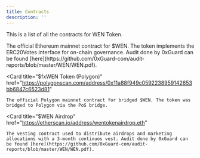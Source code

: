 ```yaml
---
title: Contracts
description: ''
---
```


This is a list of all the contracts for WEN Token.

<CardGroup cols={1}>
  <Card
    title="$WEN Token (Ethereum)"
    href="https://etherscan.io/address/0x830a8512db4F6fCA51968593E2667156C2c483A8"
  >
    The official Ethereum mainnet contract for $WEN. The token implements the ERC20Votes interface for on-chain governance. Audit done by 0xGuard can be found [here](https://github.com/0xGuard-com/audit-reports/blob/master/WEN/WEN.pdf).
  </Card>

  <Card
    title="$fxWEN Token (Polygon)"
    href="https://polygonscan.com/address/0x11a88f949c0592238959142653bb6847c6523d81"
  >
    The official Polygon mainnet contract for bridged $WEN. The token was bridged to Polygon via the PoS bridge.
  </Card>



  <Card
    title="$WEN Airdrop"
    href="https://etherscan.io/address/wentokenairdrop.eth"
  >
    The vesting contract used to distribute airdrops and marketing allocations with a 3-month continuos vest. Audit done by 0xGuard can be found [here](https://github.com/0xGuard-com/audit-reports/blob/master/WEN/WEN.pdf).
  </Card>
</CardGroup>
